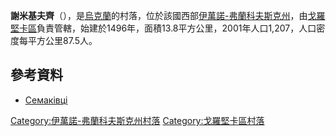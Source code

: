 {{coord|48|45|30|N|25|31|50|E|scale:30000|display=title}}
{{Expand language|uk}}
'''謝米基夫齊'''（{{lang-uk|Семаківці}}），是[[烏克蘭|烏克蘭]]的村落，位於該國西部[[伊萬諾-弗蘭科夫斯克州|伊萬諾-弗蘭科夫斯克州]]，由[[戈羅堅卡區|戈羅堅卡區]]負責管轄，始建於1496年，面積13.8平方公里，2001年人口1,207，人口密度每平方公里87.5人。

==參考資料==
* [http://gska2.rada.gov.ua/pls/z7502/A005?rdat1=21.01.2009&rf7571=13473 Семаківці]{{dead link|date=2018年4月 |bot=InternetArchiveBot |fix-attempted=yes }}

{{DEFAULTSORT:Семаківці}}
[[Category:伊萬諾-弗蘭科夫斯克州村落|Category:伊萬諾-弗蘭科夫斯克州村落]]
[[Category:戈羅堅卡區村落|Category:戈羅堅卡區村落]]


{{IvanoFrankivsk-geo-stub}}